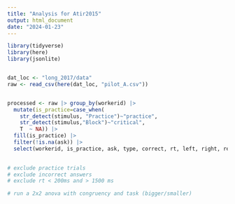 ```yaml
---
title: "Analysis for Atir2015"
output: html_document
date: "2024-01-23"
---
```


```r
library(tidyverse)
library(here)
library(jsonlite)


dat_loc <- "long_2017/data"
raw <- read_csv(here(dat_loc, "pilot_A.csv")) 


processed <- raw |> group_by(workerid) |> 
  mutate(is_practice=case_when(
    str_detect(stimulus, "Practice")~"practice",
    str_detect(stimulus,"Block")~"critical",
    T  ~ NA)) |> 
  fill(is_practice) |> 
  filter(!is.na(ask)) |> 
  select(workerid, is_practice, ask, type, correct, rt, left, right, response, trial_index)
  
```


```r
# exclude practice trials
# exclude incorrect answers
# exclude rt < 200ms and > 1500 ms

# run a 2x2 anova with congruency and task (bigger/smaller)
```